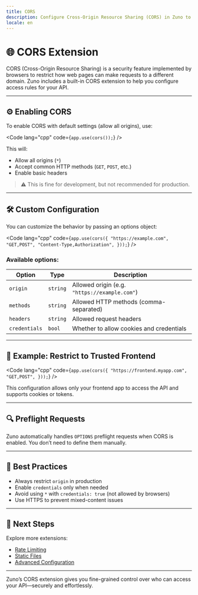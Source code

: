 ```yaml
---
title: CORS
description: Configure Cross-Origin Resource Sharing (CORS) in Zuno to control access from external origins.
locale: en
---
```


# 🌐 CORS Extension

CORS (Cross-Origin Resource Sharing) is a security feature implemented by browsers to restrict how web pages can make requests to a different domain. Zuno includes a built-in CORS extension to help you configure access rules for your API.

---

## ⚙️ Enabling CORS

To enable CORS with default settings (allow all origins), use:

<Code
  lang="cpp"
  code={`app.use(cors());`}
/>

This will:

- Allow all origins (`*`)
- Accept common HTTP methods (`GET`, `POST`, etc.)
- Enable basic headers

> ⚠️ This is fine for development, but not recommended for production.

---

## 🛠️ Custom Configuration

You can customize the behavior by passing an options object:

<Code
  lang="cpp"
  code={`app.use(cors({
  "https://example.com",
  "GET,POST",
  "Content-Type,Authorization",
}));`}
/>

### Available options:

| Option       | Type     | Description                                      |
|--------------|----------|--------------------------------------------------|
| `origin`     | `string` | Allowed origin (e.g. `"https://example.com"`)    |
| `methods`    | `string` | Allowed HTTP methods (comma-separated)           |
| `headers`    | `string` | Allowed request headers                          |
| `credentials`| `bool`   | Whether to allow cookies and credentials         |

---

## 🧪 Example: Restrict to Trusted Frontend

<Code
  lang="cpp"
  code={`app.use(cors({
  "https://frontend.myapp.com",
  "GET,POST",
}));`}
/>

This configuration allows only your frontend app to access the API and supports cookies or tokens.

---

## 🔍 Preflight Requests

Zuno automatically handles `OPTIONS` preflight requests when CORS is enabled. You don’t need to define them manually.

---

## 🧭 Best Practices

- Always restrict `origin` in production
- Enable `credentials` only when needed
- Avoid using `*` with `credentials: true` (not allowed by browsers)
- Use HTTPS to prevent mixed-content issues

---

## 🧭 Next Steps

Explore more extensions:

- [Rate Limiting](/en/extensions/rate-limiting)
- [Static Files](/en/extensions/static-files)
- [Advanced Configuration](/en/reference/advanced-config)

---

Zuno’s CORS extension gives you fine-grained control over who can access your API—securely and effortlessly.
